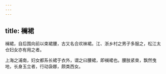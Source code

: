 ```yaml
---
---
---
```

title: 襕裙
---



襕裙，自后围向前以束裙腰，古又名合欢袜裙。江、浙乡村之男子多服之，松江太仓妇女亦有用之者。

上海之浦南，妇女都系长裙于衣外，谓之曰腰裙，即襕裙也。腰肢紧束，飘然曳地，长身玉立者，行动袅娜，颇类西女。